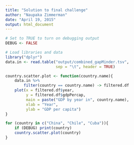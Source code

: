 ```yaml
---
title: "Solution to final challenge"
author: "Naupaka Zimmerman"
date: "April 19, 2015"
output: html_document
---
```




```r
# Set to TRUE to turn on debugging output
DEBUG <- FALSE

# Load libraries and data
library("dplyr")
data.in <- read.table("output/combined_gapMinder.tsv", 
                      sep = "\t", header = TRUE)
```

```r
country.scatter.plot <- function(country.name){
    data.in %>%
        filter(country == country.name) -> filtered.df
    plot(x = filtered.df$year, 
         y = filtered.df$gdpPercap,
         main = paste("GDP by year in", country.name),
         xlab = "Year",
         ylab = "GDP per capita")
}
```


```r
for (country in c("China", "Chile", "Cuba")){
    if (DEBUG) print(country)
    country.scatter.plot(country)
}
```

